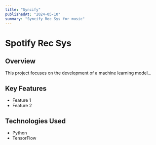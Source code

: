 ```yaml
---
title: "Syncify"
publishedAt: "2024-05-10"
summary: "Syncify Rec Sys for music"
---
```


# Spotify Rec Sys

## Overview

This project focuses on the development of a machine learning model...

## Key Features

- Feature 1
- Feature 2

## Technologies Used

- Python
- TensorFlow
